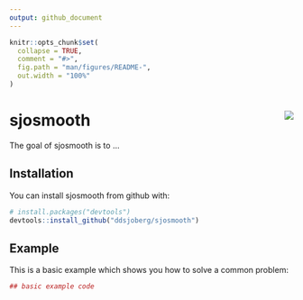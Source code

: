 ```yaml
---
output: github_document
---
```


<!-- README.md is generated from README.Rmd. Please edit that file -->

```r
knitr::opts_chunk$set(
  collapse = TRUE,
  comment = "#>",
  fig.path = "man/figures/README-",
  out.width = "100%"
)
```
<img src="man/figures/logo.png" align="right" />
======================================================

# sjosmooth

The goal of sjosmooth is to ...

## Installation

You can install sjosmooth from github with:

```r
# install.packages("devtools")
devtools::install_github("ddsjoberg/sjosmooth")
```

## Example

This is a basic example which shows you how to solve a common problem:

```r
## basic example code
```
